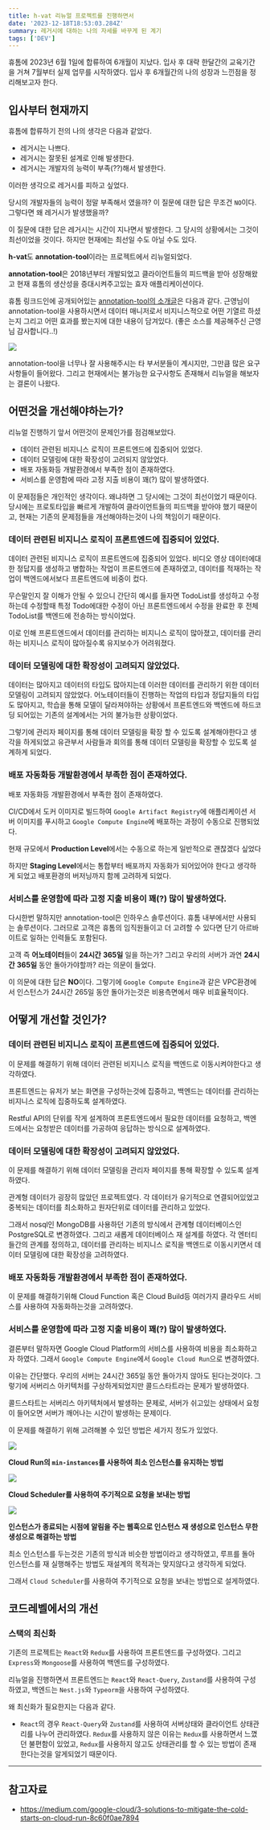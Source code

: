 ```yaml
---
title: h-vat 리뉴얼 프로젝트를 진행하면서
date: '2023-12-18T18:53:03.284Z'
summary: 레거시에 대하는 나의 자세를 바꾸게 된 계기
tags: ['DEV']
---
```


휴톰에 2023년 6월 1일에 합류하여 6개월이 지났다.
입사 후 대략 한달간의 교육기간을 거쳐 7월부터 실제 업무를 시작하였다.
입사 후 6개월간의 나의 성장과 느낀점을 정리해보고자 한다.

## 입사부터 현재까지

휴톰에 합류하기 전의 나의 생각은 다음과 같았다.

- 레거시는 나쁘다.
- 레거시는 잘못된 설계로 인해 발생한다.
- 레거시는 개발자의 능력이 부족(??)해서 발생한다.

이러한 생각으로 레거시를 피하고 싶었다.

당시의 개발자들의 능력이 정말 부족해서 였을까? 이 질문에 대한 답은 무조건 `NO`이다.
그렇다면 왜 레거시가 발생했을까?

이 질문에 대한 답은 레거시는 시간이 지나면서 발생한다. 그 당시의 상황에서는 그것이 최선이었을 것이다. 하지만 현재에는 최선일 수도 아닐 수도 있다.

**h-vat**도 **annotation-tool**이라는 프로젝트에서 리뉴얼되었다.

**annotation-tool**은 2018년부터 개발되었고 클라이언트들의 피드백을 받아 성장해왔고 현재 휴톰의 생산성을 증대시켜주고있는 효자 애플리케이션이다.

휴톰 링크드인에 공개되어있는 [annotation-tool의 소개글](https://zrr.kr/rDol)은 다음과 같다.
근영님이 annotation-tool을 사용하시면서 데이터 매니저로서 비지니스적으로 어떤 기열르 하셨는지 그리고 어떤 효과를 봤는지에 대한 내용이 담겨있다. (좋은 소스를 제공해주신 근영님 감사합니다..!)

<img src="https://media.licdn.com/dms/image/D4E12AQENSFbXRbbwjA/article-inline_image-shrink_1000_1488/0/1679467122004?e=1708560000&v=beta&t=PEvqMdCRTc5olIlpWqLarv65GZ3mWJOGZMT2_E7NwGA" />

annotation-tool을 너무나 잘 사용해주시는 타 부서분들이 계시지만, 그만큼 많은 요구사항들이 들어왔다. 그리고 현재에서는 불가능한 요구사항도 존재해서 리뉴얼을 해보자는 결론이 나왔다.

## 어떤것을 개선해야하는가?

리뉴얼 진행하기 앞서 어떤것이 문제인가를 점검해보았다.

- 데이터 관련된 비지니스 로직이 프론트엔드에 집중되어 있었다.
- 데이터 모델링에 대한 확장성이 고려되지 않았었다.
- 배포 자동화등 개발환경에서 부족한 점이 존재하였다.
- 서비스를 운영함에 따라 고정 지출 비용이 꽤(?) 많이 발생하였다.

이 문제점들은 개인적인 생각이다. 왜냐하면 그 당시에는 그것이 최선이었기 때문이다.
당시에는 프로토타입을 빠르게 개발하여 클라이언트들의 피드백을 받아야 했기 때문이고, 현재는 기존의 문제점들을 개선해야하는것이 나의 책임이기 때문이다.

### 데이터 관련된 비지니스 로직이 프론트엔드에 집중되어 있었다.

데이터 관련된 비지니스 로직이 프론트엔드에 집중되어 있었다.
비디오 영상 데이터에대한 정답지를 생성하고 병합하는 작업이 프론트엔드에 존재하였고, 데이터를 적재하는 작업이 백엔드에서보다 프론트엔드에 비중이 컸다.

무슨말인지 잘 이해가 안될 수 있으니 간단히 예시를 들자면 TodoList를 생성하고 수정하는데 수정할때 특정 Todo에대한 수정이 아닌 프론트엔드에서 수정을 완료한 후 전체 TodoList를 백엔드에 전송하는 방식이었다.

이로 인해 프론트엔드에서 데이터를 관리하는 비지니스 로직이 많아졌고, 데이터를 관리하는 비지니스 로직이 많아질수록 유지보수가 어려워졌다.

### 데이터 모델링에 대한 확장성이 고려되지 않았었다.

데이터는 많아지고 데이터의 타입도 많아지는데 이러한 데이터를 관리하기 위한 데이터 모델링이 고려되지 않았었다. 어노테이터들이 진행하는 작업의 타입과 정답지들의 타입도 많아지고, 학습을 통해 모델이 달라져야하는 상황에서 프론트엔드와 백엔드에 하드코딩 되어있는 기존의 설계에서는 거의 불가능한 상황이었다.

그렇기에 관리자 페이지를 통해 데이터 모델링을 확장 할 수 있도록 설계해야한다고 생각을 하게되었고 유관부서 사람들과 회의를 통해 데이터 모델링을 확장할 수 있도록 설계하게 되었다.

### 배포 자동화등 개발환경에서 부족한 점이 존재하였다.

배포 자동화등 개발환경에서 부족한 점이 존재하였다.

CI/CD에서 도커 이미지로 빌드하여 `Google Artifact Registry`에 애플리케이션 서버 이미지를 푸시하고 `Google Compute Engine`에 배포하는 과정이 수동으로 진행되었다.

현재 규모에서 **Production Level**에서는 수동으로 하는게 일반적으로 괜찮겠다 싶었다

하지만 **Staging Level**에서는 통합부터 배포까지 자동화가 되어있어야 한다고 생각하게 되었고 배포환경의 버저닝까지 함께 고려하게 되었다.

### 서비스를 운영함에 따라 고정 지출 비용이 꽤(?) 많이 발생하였다.

다시한번 말하지만 annotation-tool은 인하우스 솔루션이다. 휴톰 내부에서만 사용되는 솔루션이다. 그러므로 고객은 휴톰의 임직원들이고 더 고려할 수 있다면 단기 아르바이트로 일하는 인력들도 포함된다.

고객 즉 **어노테이터**들이 **24시간** **365일** 일을 하는가? 그리고 우리의 서버가 과연 **24시간** **365일** 동안 돌아가야할까? 라는 의문이 들었다.

이 의문에 대한 답은 **NO**이다. 그렇기에 `Google Compute Engine`과 같은 VPC환경에서 인스턴스가 24시간 265일 동안 돌아가는것은 비용측면에서 매우 비효율적이다.

## 어떻게 개선할 것인가?

### 데이터 관련된 비지니스 로직이 프론트엔드에 집중되어 있었다.

이 문제를 해결하기 위해 데이터 관련된 비지니스 로직을 백엔드로 이동시켜야한다고 생각하였다.

프론트엔드는 유저가 보는 화면을 구성하는것에 집중하고, 백엔드는 데이터를 관리하는 비지니스 로직에 집중하도록 설계하였다.

Restful API의 단위를 작게 설계하여 프론트엔드에서 필요한 데이터를 요청하고, 백엔드에서는 요청받은 데이터를 가공하여 응답하는 방식으로 설계하였다.

### 데이터 모델링에 대한 확장성이 고려되지 않았었다.

이 문제를 해결하기 위해 데이터 모델링을 관리자 페이지를 통해 확장할 수 있도록 설계하였다.

관계형 데이터가 굉장히 많았던 프로젝트였다. 각 데이터가 유기적으로 연결되어있었고 중복되는 데이터를 최소화하고 원자단위로 데이터를 관리하고 있었다.

그래서 nosql인 MongoDB를 사용하던 기존의 방식에서 관계형 데이터베이스인 PostgreSQL로 변경하였다. 그리고 새롭게 데이터베이스 재 설계를 하였다. 각 엔터티들간의 관계를 정의하고, 데이터를 관리하는 비지니스 로직을 백엔드로 이동시키면서 데이터 모델링에 대한 확장성을 고려하였다.

### 배포 자동화등 개발환경에서 부족한 점이 존재하였다.

이 문제를 해결하기위해 Cloud Function 혹은 Cloud Build등 여러가지 클라우드 서비스를 사용하여 자동화하는것을 고려하였다.

### 서비스를 운영함에 따라 고정 지출 비용이 꽤(?) 많이 발생하였다.

결론부터 말하자면 Google Cloud Platform의 서비스를 사용하여 비용을 최소화하고자 하였다. 그래서 `Google Compute Engine`에서 `Google Cloud Run`으로 변경하였다.

이유는 간단했다. 우리의 서버는 24시간 365일 동안 돌아가지 않아도 된다는것이다. 그렇기에 서버리스 아키텍처를 구상하게되었지만 콜드스타트라는 문제가 발생하였다.

콜드스타트는 서버리스 아키텍처에서 발생하는 문제로, 서버가 쉬고있는 상태에서 요청이 들어오면 서버가 깨어나는 시간이 발생하는 문제이다.

이 문제를 해결하기 위해 고려해볼 수 있던 방법은 세가지 정도가 있었다.

![](/static/images/DEV/h-vat_memoir/min_instance.png)

**Cloud Run의 `min-instances`를 사용하여 최소 인스턴스를 유지하는 방법**

![](/static/images/DEV/h-vat_memoir/polling.png)

**Cloud Scheduler를 사용하여 주기적으로 요청을 보내는 방법**

![](/static/images/DEV/h-vat_memoir/loop.png)

**인스턴스가 종료되는 시점에 알림을 주는 웹훅으로 인스턴스 재 생성으로 인스턴스 무한 생성으로 해결하는 방법**

최소 인스턴스를 두는것은 기존의 방식과 비슷한 방법이라고 생각하였고, 루프를 돌아 인스턴스를 재 실행해주는 방법도 재설계의 목적과는 맞지않다고 생각하게 되었다.

그래서 `Cloud Scheduler`를 사용하여 주기적으로 요청을 보내는 방법으로 설게하였다.

## 코드레벨에서의 개선

### 스택의 최신화

기존의 프로젝트는 `React`와 `Redux`를 사용하여 프론트엔드를 구성하였다. 그리고 `Express`와 `Mongoose`를 사용하여 백엔드를 구성하였다.

리뉴얼을 진행하면서 프론트엔드는 `React`와 `React-Query`, `Zustand`를 사용하여 구성하였고, 백엔드는 `Nest.js`와 `Typeorm`을 사용하여 구성하였다.

왜 최신화가 필요한지는 다음과 같다.

- `React`의 경우 `React-Query`와 `Zustand`를 사용하여 서버상태와 클라이언트 상태관리를 나누어 관리하였다. `Redux`를 사용하지 않은 이유는 `Redux`를 사용하면서 느꼈던 불편함이 있었고, `Redux`를 사용하지 않고도 상태관리를 할 수 있는 방법이 존재한다는것을 알게되었기 때문이다.

<hr />

## 참고자료

- https://medium.com/google-cloud/3-solutions-to-mitigate-the-cold-starts-on-cloud-run-8c60f0ae7894
